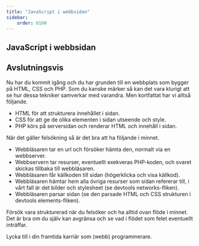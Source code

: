 ```yaml
---
title: "JavaScript i webbsidan" 
sidebar:
    order: 0100
---
```




JavaScript i webbsidan 
--------------------------------------



Avslutningsvis 
--------------------------------------

Nu har du kommit igång och du har grunden till en webbplats som bygger på HTML, CSS och PHP. Som du kanske märker så kan det vara klurigt att se hur dessa tekniker samverkar med varandra. Men kortfattat har vi alltså följande.

* HTML för att strukturera innehållet i sidan.
* CSS för att ge de olika elementen i sidan utseende och style.
* PHP körs på serversidan och renderar HTML och innehåll i sidan.

När det gäller felsökning så är det bra att ha följande i minnet.

* Webbläsaren tar en url och försöker hämta den, normalt via en webbserver.
* Webbservern tar resurser, eventuellt exekveras PHP-koden, och svaret skickas tillbaka till webbläsaren.
* Webbläsaren får källkoden till sidan (högerklicka och visa källkod).
* Webbläsaren hämtar hem alla övriga resurser som sidan refererar till, i vårt fall är det bilder och stylesheet (se devtools networks-fliken).
* Webbläsaren parsar sidan (se den parsade HTML och CSS strukturen i devtools elements-fliken).

Försök vara strukturerad när du felsöker och ha alltid ovan flöde i minnet. Det är bra om du själv kan avgränsa och se vad i flödet som felet eventuellt inträffar.

Lycka till i din framtida karriär som (webb) programmerare.

